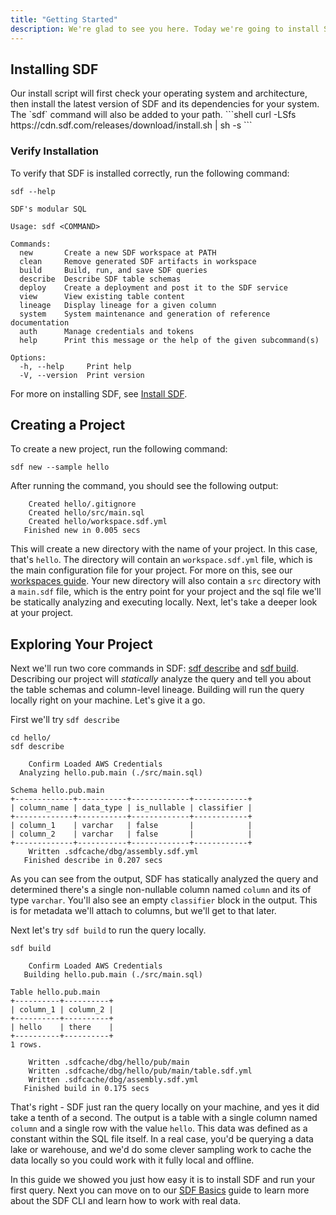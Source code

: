 ```yaml
---
title: "Getting Started"
description: We're glad to see you here. Today we're going to install SDF and create a hello world project. Let's get started.
---
```



## Installing SDF
<Tabs>
  <Tab title="Binary Download">
    Our install script will first check your operating system and architecture,
    then install the latest version of SDF and its dependencies for your system.
    The `sdf` command will also be added to your path. 
    ```shell 
    curl -LSfs https://cdn.sdf.com/releases/download/install.sh | sh -s
    ```
  </Tab>
</Tabs>

### Verify Installation

To verify that SDF is installed correctly, run the following command:

```shell
sdf --help
```

```shell
SDF's modular SQL

Usage: sdf <COMMAND>

Commands:
  new       Create a new SDF workspace at PATH
  clean     Remove generated SDF artifacts in workspace
  build     Build, run, and save SDF queries
  describe  Describe SDF table schemas
  deploy    Create a deployment and post it to the SDF service
  view      View existing table content
  lineage   Display lineage for a given column
  system    System maintenance and generation of reference documentation
  auth      Manage credentials and tokens
  help      Print this message or the help of the given subcommand(s)

Options:
  -h, --help     Print help
  -V, --version  Print version

```

For more on installing SDF, see [Install SDF](/guide/install). 

## Creating a Project

To create a new project, run the following command:

```shell
sdf new --sample hello
```
After running the command, you should see the following output: 
 
```shell
    Created hello/.gitignore
    Created hello/src/main.sql
    Created hello/workspace.sdf.yml
   Finished new in 0.005 secs

```

This will create a new directory with the name of your project. In this case, that's `hello`.
The directory will contain an `workspace.sdf.yml` file, which is the main configuration file for your project. For more on this, see our [workspaces guide](/guide/workspaces).
Your new directory will also contain a `src` directory with a `main.sdf` file, which is the entry point for your project and the sql file we'll be statically analyzing and executing locally.
Next, let's take a deeper look at your project.

## Exploring Your Project

Next we'll run two core commands in SDF: [sdf describe](/guide/basics#sdf-describe) and [sdf build](/guide/basics#sdf-build). 
Describing our project will *statically* analyze the query and tell you about the table schemas and column-level lineage. Building will run the query locally right on your machine.
Let's give it a go.

First we'll try `sdf describe`
  
```shell
cd hello/
sdf describe
```

```shell
    Confirm Loaded AWS Credentials
  Analyzing hello.pub.main (./src/main.sql)

Schema hello.pub.main
+-------------+-----------+-------------+------------+
| column_name | data_type | is_nullable | classifier |
+-------------+-----------+-------------+------------+
| column_1    | varchar   | false       |            |
| column_2    | varchar   | false       |            |
+-------------+-----------+-------------+------------+
    Written .sdfcache/dbg/assembly.sdf.yml
   Finished describe in 0.207 secs

```


As you can see from the output, SDF has statically analyzed the query and determined there's a single non-nullable column named `column` and its of type `varchar`. 
You'll also see an empty `classifier` block in the output. This is for metadata we'll attach to columns, but we'll get to that later.

Next let's try `sdf build` to run the query locally.

```shell
sdf build
```

```shell
    Confirm Loaded AWS Credentials
   Building hello.pub.main (./src/main.sql)

Table hello.pub.main
+----------+----------+
| column_1 | column_2 |
+----------+----------+
| hello    | there    |
+----------+----------+
1 rows.

    Written .sdfcache/dbg/hello/pub/main
    Written .sdfcache/dbg/hello/pub/main/table.sdf.yml
    Written .sdfcache/dbg/assembly.sdf.yml
   Finished build in 0.175 secs

```

That's right - SDF just ran the query locally on your machine, and yes it did take a tenth of a second. 
The output is a table with a single column named `column` and a single row with the value `hello`. This data was defined as a constant within the SQL file itself. 
In a real case, you'd be querying a data lake or warehouse, and we'd do some clever sampling work to cache the data locally so you could work with it fully local and offline.


In this guide we showed you just how easy it is to install SDF and run your first query. Next you can move on to our [SDF Basics](/guide/basics) guide to learn more about the SDF CLI and learn how to work with real data.
